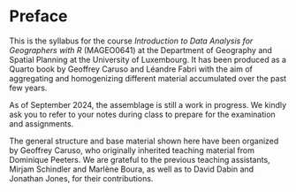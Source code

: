 # Preface {.unnumbered}

This is the syllabus for the course *Introduction to Data Analysis for Geographers with R* (MAGEO0641) at the Department of Geography and Spatial Planning at the University of Luxembourg. It has been produced as a Quarto book by Geoffrey Caruso and Léandre Fabri with the aim of aggregating and homogenizing different material accumulated over the past few years.

As of September 2024, the assemblage is still a work in progress. We kindly ask you to refer to your notes during class to prepare for the examination and assignments.

The general structure and base material shown here have been organized by Geoffrey Caruso, who originally inherited teaching material from Dominique Peeters. We are grateful to the previous teaching assistants, Mirjam Schindler and Marlène Boura, as well as to David Dabin and Jonathan Jones, for their contributions.
